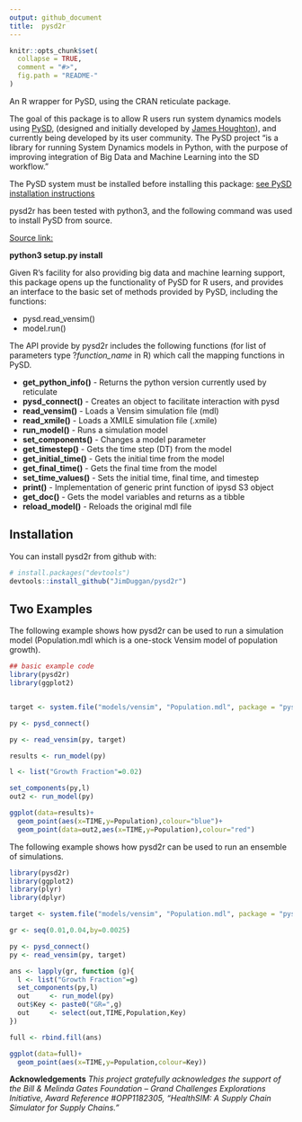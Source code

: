 ```yaml
---
output: github_document
title:  pysd2r
---
```


<!-- README.md is generated from README.Rmd. Please edit that file -->

```r
knitr::opts_chunk$set(
  collapse = TRUE,
  comment = "#>",
  fig.path = "README-"
)
```

An R wrapper for PySD, using the CRAN reticulate package.

The goal of this package is to allow R users run system dynamics models using [PySD](
https://pysd.readthedocs.io/en/master/), (designed and initially developed by [James Houghton](https://github.com/JamesPHoughton)), and currently being developed by its user community.
The PySD project "is a library for running System Dynamics models in Python, with the purpose of
improving integration of Big Data and Machine Learning into the SD workflow."

The PySD system must be installed before installing this package: [see PySD installation instructions](
https://pysd.readthedocs.io/en/master/installation.html)

pysd2r has been tested with python3, and the following command was used to install PySD from source.

[Source link:](https://github.com/SDXorg/pysd)

**python3 setup.py install**

Given R's facility for also providing big data and machine learning support, this package opens up the functionality of PySD for R users, and provides an interface to the basic set of methods provided by PySD, including the functions:


* pysd.read_vensim()
* model.run()

The API provide by pysd2r includes the following functions (for list of parameters type ?*function_name* in R) which call the mapping functions in PySD.

* **get_python_info()** - Returns the python version currently used by reticulate
* **pysd_connect()** - Creates an object to facilitate interaction with pysd
* **read_vensim()** - Loads a Vensim simulation file (mdl)
* **read_xmile()** - Loads a XMILE simulation file (.xmile)
* **run_model()**  - Runs a simulation model
* **set_components()** - Changes a model parameter
* **get_timestep()** - Gets the time step (DT) from the model
* **get_initial_time()** - Gets the initial time from the model
* **get_final_time()** - Gets the final time from the model
* **set_time_values()** - Sets the initial time, final time, and timestep
* **print()** - Implementation of generic print function of ipysd S3 object
* **get_doc()** - Gets the model variables and returns as a tibble
* **reload_model()** - Reloads the original mdl file

## Installation

You can install pysd2r from github with:

```r
# install.packages("devtools")
devtools::install_github("JimDuggan/pysd2r")
```

## Two Examples

The following example shows how pysd2r can be used to run a simulation model (Population.mdl which is a one-stock Vensim model of population growth).


```r
## basic example code
library(pysd2r)
library(ggplot2)


target <- system.file("models/vensim", "Population.mdl", package = "pysd2r")

py <- pysd_connect()

py <- read_vensim(py, target)

results <- run_model(py)

l <- list("Growth Fraction"=0.02)

set_components(py,l)
out2 <- run_model(py)

ggplot(data=results)+
  geom_point(aes(x=TIME,y=Population),colour="blue")+
  geom_point(data=out2,aes(x=TIME,y=Population),colour="red")

```

The following example shows how pysd2r can be used to run an ensemble of simulations.

```r
library(pysd2r)
library(ggplot2)
library(plyr)
library(dplyr)

target <- system.file("models/vensim", "Population.mdl", package = "pysd2r")

gr <- seq(0.01,0.04,by=0.0025)

py <- pysd_connect()
py <- read_vensim(py, target)

ans <- lapply(gr, function (g){
  l <- list("Growth Fraction"=g)
  set_components(py,l)
  out     <- run_model(py)
  out$Key <- paste0("GR=",g)
  out     <- select(out,TIME,Population,Key)
})

full <- rbind.fill(ans)

ggplot(data=full)+
  geom_point(aes(x=TIME,y=Population,colour=Key))

```

**Acknowledgements** *This project gratefully acknowledges the support of the Bill & Melinda Gates Foundation – Grand Challenges Explorations Initiative, Award Reference #OPP1182305, "HealthSIM: A Supply Chain Simulator for Supply Chains."*
